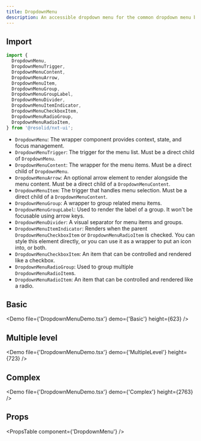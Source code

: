 ```yaml
---
title: DropdownMenu
description: An accessible dropdown menu for the common dropdown menu button design pattern. Menu uses roving tabIndex for focus management.
---
```


## Import

```javascript
import {
  DropdownMenu,
  DropdownMenuTrigger,
  DropdownMenuContent,
  DropdownMenuArrow,
  DropdownMenuItem,
  DropdownMenuGroup,
  DropdownMenuGroupLabel,
  DropdownMenuDivider,
  DropdownMenuItemIndicator,
  DropdownMenuCheckboxItem,
  DropdownMenuRadioGroup,
  DropdownMenuRadioItem,
} from '@resolid/nxt-ui';
```

- `DropdownMenu`: The wrapper component provides context, state, and focus management.
- `DropdownMenuTrigger`: The trigger for the menu list. Must be a direct child of `DropdownMenu`.
- `DropdownMenuContent`: The wrapper for the menu items. Must be a direct child of `DropdownMenu`.
- `DropdownMenuArrow`: An optional arrow element to render alongside the menu content. Must be a direct child of a `DropdownMenuContent`.
- `DropdownMenuItem`: The trigger that handles menu selection. Must be a direct child of a `DropdownMenuContent`.
- `DropdownMenuGroup`: A wrapper to group related menu items.
- `DropdownMenuGroupLabel`: Used to render the label of a group. It won't be focusable using arrow keys.
- `DropdownMenuDivider`: A visual separator for menu items and groups.
- `DropdownMenuItemIndicator`: Renders when the parent `DropdownMenuCheckboxItem` or `DropdownMenuRadioItem` is checked. You can style this element directly, or you can use it as a wrapper to put an icon into, or both.
- `DropdownMenuCheckboxItem`: An item that can be controlled and rendered like a checkbox.
- `DropdownMenuRadioGroup`: Used to group multiple `DropdownMenuRadioItem`s.
- `DropdownMenuRadioItem`: An item that can be controlled and rendered like a radio.

## Basic

<Demo file={'DropdownMenuDemo.tsx'} demo={'Basic'} height={623} />

## Multiple level

<Demo file={'DropdownMenuDemo.tsx'} demo={'MultipleLevel'} height={723} />

## Complex

<Demo file={'DropdownMenuDemo.tsx'} demo={'Complex'} height={2763} />

## Props

<PropsTable component={'DropdownMenu'} />
